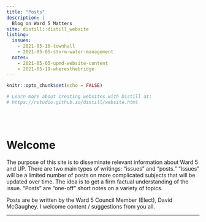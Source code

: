 ```yaml
---
title: "Posts"
description: |
  Blog on Ward 5 Matters
site: distill::distill_website
listing:
  issues:
    - 2021-05-10-townhall
    - 2021-05-05-storm-water-management
  notes:
    - 2021-05-05-upmd-website-content
    - 2021-05-19-wheresthebridge
---
```


```r
knitr::opts_chunk$set(echo = FALSE)

# Learn more about creating websites with Distill at:
# https://rstudio.github.io/distill/website.html

```

\
\

# Welcome


The purpose of this site is to disseminate relevant information about Ward 5 and UP. There are two main types of writings: "issues" and "posts." "Issues" will be a limited number of posts on more complicated subjects that will be updated over time. The idea is to get a firm factual understanding of the issue. "Posts" are "one-off" short notes on a variety of topics.

Posts are be written by the Ward 5 Council Member (Elect), David McGaughey. I welcome content / suggestions from you all. 

------


